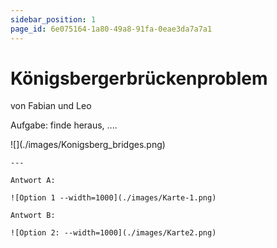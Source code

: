 ```yaml
---
sidebar_position: 1
page_id: 6e075164-1a80-49a8-91fa-0eae3da7a7a1
---
```



# Königsbergerbrückenproblem

von Fabian und Leo

Aufgabe: finde heraus, ....

<AdventureOptions>
  <AdventureOption label="a" nextGuessIn={60}>
    ![](./images/Konigsberg_bridges.png)

    ---

    Antwort A:

    ![Option 1 --width=1000](./images/Karte-1.png)

    Antwort B:

    ![Option 2: --width=1000](./images/Karte2.png)



    
  </AdventureOption>
</AdventureOptions>